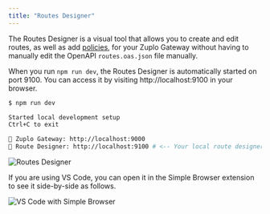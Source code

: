 ```yaml
---
title: "Routes Designer"
---
```


The Routes Designer is a visual tool that allows you to create and edit routes,
as well as add [policies](../policies), for your Zuplo Gateway without having to
manually edit the OpenAPI `routes.oas.json` file manually.

When you run `npm run dev`, the Routes Designer is automatically started on
port 9100. You can access it by visiting http://localhost:9100 in your browser.

```sh
$ npm run dev

Started local development setup
Ctrl+C to exit

🚀 Zuplo Gateway: http://localhost:9000
📘 Route Designer: http://localhost:9100 # <-- Your local route designer
```

![Routes Designer](../../public/media/local-development-routes-designer/8108441d-5d60-4ff6-9b1b-2791f9a971f5.png)

If you are using VS Code, you can open it in the Simple Browser extension to see
it side-by-side as follows.

![VS Code with Simple Browser](../../public/media/local-development-routes-designer/1a3594c1-18a1-4416-b7c7-05585b253dca.png)
